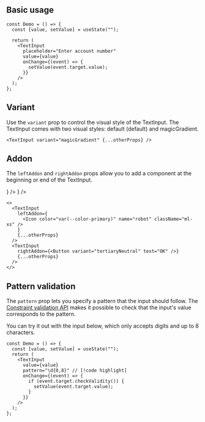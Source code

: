 

## Basic usage

<Preview>
  <TextInput className="w-[360px]" placeholder="Enter account number" />
</Preview>

```tsx sandbox
const Demo = () => {
  const [value, setValue] = useState("");

  return (
    <TextInput
      placeholder="Enter account number"
      value={value}
      onChange={(event) => {
        setValue(event.target.value);
      }}
    />
  );
};
```

## Variant

Use the `variant` prop to control the visual style of the TextInput. The TextInput comes with two visual styles: default (default) and magicGradient.

<Preview>
  <TextInput
    variant="magicGradient"
    className="w-[360px]"
    placeholder="Enter account number"
  />
</Preview>

```tsx
<TextInput variant="magicGradient" {...otherProps} />
```

## Addon

The `leftAddon` and `rightAddon` props allow you to add a component at the beginning or end of the TextInput.

<Preview>
  <TextInput
    className="w-[360px]"
    placeholder="Enter account number"
    leftAddon={
      <Icon color="var(--color-primary)" name="robot" className="ml-xs" />
    }
  />
  <TextInput
    className="w-[360px]"
    placeholder="Enter account number"
    rightAddon={<Button variant="tertiaryNeutral" text="OK" />}
  />
</Preview>

```tsx
<>
  <TextInput
    leftAddon={
      <Icon color="var(--color-primary)" name="robot" className="ml-xs" />
    }
    {...otherProps}
  />
  <TextInput
    rightAddon={<Button variant="tertiaryNeutral" text="OK" />}
    {...otherProps}
  />
</>
```

## Pattern validation

The `pattern` prop lets you specify a pattern that the input should follow. The [Constraint validation API](https://developer.mozilla.org/en-US/docs/Web/HTML/Constraint_validation) makes it possible to check that the input's value corresponds to the pattern.

You can try it out with the input below, which only accepts digits and up to 8 characters.

<Preview>
  <DemoTextInput />
</Preview>

```tsx sandbox
const Demo = () => {
  const [value, setValue] = useState("");
  return (
    <TextInput
      value={value}
      pattern="\d{0,8}" // [!code highlight]
      onChange={(event) => {
        if (event.target.checkValidity()) {
          setValue(event.target.value);
        }
      }}
    />
  );
};
```
